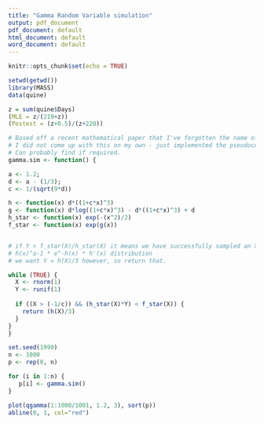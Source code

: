 ---
title: "Gamma Random Variable simulation"
output: pdf_document
pdf_document: default
html_document: default
word_document: default
---

```{r setup, include=FALSE}
knitr::opts_chunk$set(echo = TRUE)
```

``` {r}

setwd(getwd())
library(MASS)
data(quine)

z = sum(quine$Days)
(MLE = z/(219+z))
(Postest = (z+0.5)/(z+220))

```

```{r Q2c}

# Based off a recent mathematical paper that I've forgotten the name of.
# I did not come up with this on my own - just implemented the pseudocode.
# Can probably find if required.
gamma.sim <- function() {

a <- 1.2;
d <- a - (1/3);
c <- 1/(sqrt(9*d))

h <- function(x) d*((1+c*x)^3)
g <- function(x) d*log((1+c*x)^3) - d*((1+c*x)^3) + d
h_star <- function(x) exp(-(x^2)/2)
f_star <- function(x) exp(g(x))


# if Y < f_star(X)/h_star(X) it means we have successfully sampled an X from the 
# h(x)^a-1 * e^-h(x) * h'(x) distribution
# we want Y = h(X)/3 however, so return that.

while (TRUE) {
  X <- rnorm(1)
  Y <- runif(1)
  
  if ((X > (-1/c)) && (h_star(X)*Y) < f_star(X)) {
    return (h(X)/3)
  }
}
}

set.seed(1999)
n <- 1000
p <- rep(0, n)

for (i in 1:n) {
   p[i] <- gamma.sim()
}

plot(qgamma(1:1000/1001, 1.2, 3), sort(p))
abline(0, 1, col="red")


```


